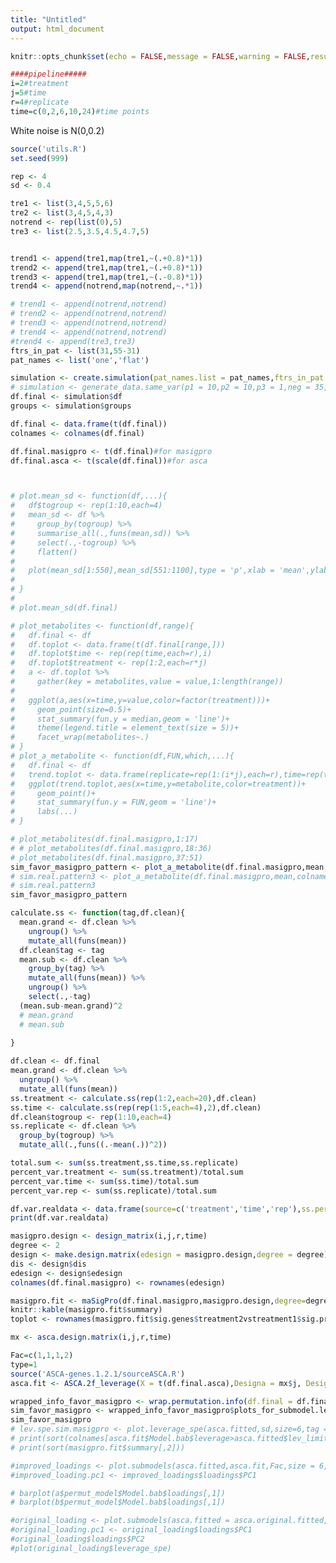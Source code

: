 ```yaml
---
title: "Untitled"
output: html_document
---
```


```r
knitr::opts_chunk$set(echo = FALSE,message = FALSE,warning = FALSE,results = F)
```
```r
####pipeline#####
i=2#treatment
j=5#time
r=4#replicate
time=c(0,2,6,10,24)#time points
```
White noise is N(0,0.2)
```r
source('utils.R')
set.seed(999)

rep <- 4
sd <- 0.4

tre1 <- list(3,4,5,5,6)
tre2 <- list(3,4,5,4,3)
notrend <- rep(list(0),5)
tre3 <- list(2.5,3.5,4.5,4.7,5)


trend1 <- append(tre1,map(tre1,~(.+0.8)*1))
trend2 <- append(tre1,map(tre1,~(.+0.8)*1))
trend3 <- append(tre1,map(tre1,~(.-0.8)*1))
trend4 <- append(notrend,map(notrend,~.*1))

# trend1 <- append(notrend,notrend)
# trend2 <- append(notrend,notrend)
# trend3 <- append(notrend,notrend)
# trend4 <- append(notrend,notrend)
#trend4 <- append(tre3,tre3)
ftrs_in_pat <- list(31,55-31)
pat_names <- list('one','flat')

simulation <- create.simulation(pat_names.list = pat_names,ftrs_in_pat.list = ftrs_in_pat,replicates = rep,sd = sd,trend1,trend4)
# simulation <- generate_data.same_var(p1 = 10,p2 = 10,p3 = 1,neg = 35,var=0.2)
df.final <- simulation$df
groups <- simulation$groups

df.final <- data.frame(t(df.final))
colnames <- colnames(df.final)

df.final.masigpro <- t(df.final)#for masigpro
df.final.asca <- t(scale(df.final))#for asca



# plot.mean_sd <- function(df,...){
#   df$togroup <- rep(1:10,each=4)
#   mean_sd <- df %>% 
#     group_by(togroup) %>% 
#     summarise_all(.,funs(mean,sd)) %>% 
#     select(.,-togroup) %>% 
#     flatten()
#   
#   plot(mean_sd[1:550],mean_sd[551:1100],type = 'p',xlab = 'mean',ylab = 'sd',...)
#   
# }
# 
# plot.mean_sd(df.final)
```

```r
# plot_metabolites <- function(df,range){
#   df.final <- df
#   df.toplot <- data.frame(t(df.final[range,]))
#   df.toplot$time <- rep(rep(time,each=r),i)
#   df.toplot$treatment <- rep(1:2,each=r*j)
#   a <- df.toplot %>% 
#     gather(key = metabolites,value = value,1:length(range))
#   
#   ggplot(a,aes(x=time,y=value,color=factor(treatment)))+
#     geom_point(size=0.5)+
#     stat_summary(fun.y = median,geom = 'line')+
#     theme(legend.title = element_text(size = 5))+
#     facet_wrap(metabolites~.)
# }
# plot_a_metabolite <- function(df,FUN,which,...){
#   df.final <- df
#   trend.toplot <- data.frame(replicate=rep(1:(i*j),each=r),time=rep(time,each=r),treatment=factor(rep(1:i,each=j*r)),metabolite=df.final[which,])
#   ggplot(trend.toplot,aes(x=time,y=metabolite,color=treatment))+
#     geom_point()+
#     stat_summary(fun.y = FUN,geom = 'line')+
#     labs(...)
# }
```

```r
# plot_metabolites(df.final.masigpro,1:17)
# # plot_metabolites(df.final.masigpro,18:36)
# plot_metabolites(df.final.masigpro,37:51)
sim_favor_masigpro_pattern <- plot_a_metabolite(df.final.masigpro,mean,colnames[1],tag='A',title = 'Pattern one')
# sim.real.pattern3 <- plot_a_metabolite(df.final.masigpro,mean,colnames[21],tag='B')
# sim.real.pattern3
sim_favor_masigpro_pattern
```

```r
calculate.ss <- function(tag,df.clean){
  mean.grand <- df.clean %>% 
    ungroup() %>% 
    mutate_all(funs(mean))
  df.clean$tag <- tag
  mean.sub <- df.clean %>%
    group_by(tag) %>%
    mutate_all(funs(mean)) %>% 
    ungroup() %>% 
    select(.,-tag)
  (mean.sub-mean.grand)^2
  # mean.grand
  # mean.sub
  
}

df.clean <- df.final
mean.grand <- df.clean %>% 
  ungroup() %>% 
  mutate_all(funs(mean))
ss.treatment <- calculate.ss(rep(1:2,each=20),df.clean)
ss.time <- calculate.ss(rep(rep(1:5,each=4),2),df.clean)
df.clean$togroup <- rep(1:10,each=4)
ss.replicate <- df.clean %>%
  group_by(togroup) %>% 
  mutate_all(.,funs((.-mean(.))^2))

total.sum <- sum(ss.treatment,ss.time,ss.replicate)
percent_var.treatment <- sum(ss.treatment)/total.sum
percent_var.time <- sum(ss.time)/total.sum
percent_var.rep <- sum(ss.replicate)/total.sum

df.var.realdata <- data.frame(source=c('treatment','time','rep'),ss.percentage=c(percent_var.treatment*100,percent_var.time*100,percent_var.rep*100))
print(df.var.realdata)
```

```r
masigpro.design <- design_matrix(i,j,r,time)
degree <- 2
design <- make.design.matrix(edesign = masigpro.design,degree = degree)
dis <- design$dis
edesign <- design$edesign
colnames(df.final.masigpro) <- rownames(edesign)

masigpro.fit <- maSigPro(df.final.masigpro,masigpro.design,degree=degree,rsq = 0.4)
knitr::kable(masigpro.fit$summary)
toplot <- rownames(masigpro.fit$sig.genes$treatment2vstreatment1$sig.profiles)
```

```r
mx <- asca.design.matrix(i,j,r,time)

Fac=c(1,1,1,2)
type=1
source('ASCA-genes.1.2.1/sourceASCA.R')
asca.fit <- ASCA.2f_leverage(X = t(df.final.asca),Designa = mx$j, Designb = mx$i,type = type, Fac = Fac)

wrapped_info_favor_masigpro <- wrap.permutation.info(df.final = df.final.asca,asca.fit = asca.fit,groups = groups,R = 100,which_leverage = ASCA.2f_leverage,tag="B")
sim_favor_masigpro <- wrapped_info_favor_masigpro$plots_for_submodel.leverage_spe
sim_favor_masigpro
# lev.spe.sim.masigpro <- plot.leverage_spe(asca.fitted,sd,size=6,tag = 'B')
# print(sort(colnames[asca.fit$Model.bab$leverage>asca.fitted$lev_limit]))
# print(sort(masigpro.fit$summary[,2]))
```


```r
#improved_loadings <- plot.submodels(asca.fitted,asca.fit,Fac,size = 6, tag = 'D')
#improved_loading.pc1 <- improved_loadings$loadings$PC1
```

```r
# barplot(a$permut_model$Model.bab$loadings[,1])
# barplot(b$permut_model$Model.bab$loadings[,1])
```



```r
#original_loading <- plot.submodels(asca.fitted = asca.original.fitted,asca.fit.original,Fac,size = 6, tag = 'C')
#original_loading.pc1 <- original_loading$loadings$PC1
#original_loading$loadings$PC2
#plot(original_loading$leverage_spe)
```



